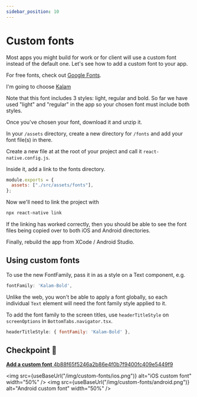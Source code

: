 ```yaml
---
sidebar_position: 10
---
```



# Custom fonts

Most apps you might build for work or for client will use a custom font instead of the default one. Let's see how to add a custom font to your app.

For free fonts, check out [Google Fonts](https://fonts.google.com/).

I'm going to choose [Kalam](https://fonts.google.com/specimen/Kalam)

Note that this font includes 3 styles: light, regular and bold. So far we have used "light" and "regular" in the app so your chosen font must include both styles.

Once you've chosen your font, download it and unzip it.

In your `/assets` directory, create a new directory for `/fonts` and add your font file(s) in there.

Create a new file at at the root of your project and call it `react-native.config.js`.

Inside it, add a link to the fonts directory.

```js
module.exports = {
  assets: ["./src/assets/fonts"],
};
```

Now we'll need to link the project with

```bash
npx react-native link
```

If the linking has worked correctly, then you should be able to see the font files being copied over to both iOS and Android directories.

Finally, rebuild the app from XCode / Android Studio.

## Using custom fonts

To use the new FontFamily, pass it in as a style on a Text component, e.g.

```js
fontFamily: 'Kalam-Bold',
```

Unlike the web, you won't be able to apply a font globally, so each individual `Text` element will need the font family style applied to it.

To add the font family to the screen titles, use `headerTitleStyle` on `screenOptions` in `BottomTabs.navigator.tsx`.

```js
headerTitleStyle: { fontFamily: 'Kalam-Bold' },
```

## Checkpoint 🔗

[**Add a custom font** 4b88f65f5246a2b86e4f0b7f9400fc409e5449f9](https://github.com/kadikraman/mood-tracker/commit/4b88f65f5246a2b86e4f0b7f9400fc409e5449f9)

<img
  src={useBaseUrl("/img/custom-fonts/ios.png")}
  alt="iOS custom font"
  width="50%"
/>
<img
  src={useBaseUrl("/img/custom-fonts/android.png")}
  alt="Android custom font"
  width="50%"
/>
